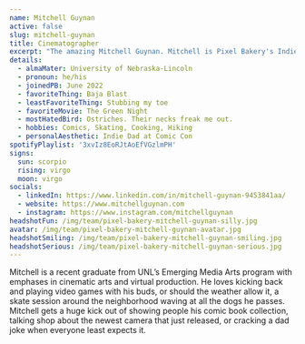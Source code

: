 ```yaml
---
name: Mitchell Guynan
active: false
slug: mitchell-guynan
title: Cinematographer
excerpt: "The amazing Mitchell Guynan. Mitchell is Pixel Bakery's Indie Dad at Comic Con Cinematographer. He hates stubbing his toe."
details:
  - almaMater: University of Nebraska-Lincoln
  - pronoun: he/his
  - joinedPB: June 2022
  - favoriteThing: Baja Blast
  - leastFavoriteThing: Stubbing my toe
  - favoriteMovie: The Green Night
  - mostHatedBird: Ostriches. Their necks freak me out.
  - hobbies: Comics, Skating, Cooking, Hiking
  - personalAesthetic: Indie Dad at Comic Con
spotifyPlaylist: '3xvIz8EoRJtAoEfVGzlmPH'
signs:
  sun: scorpio
  rising: virgo
  moon: virgo
socials:
  - linkedIn: https://www.linkedin.com/in/mitchell-guynan-9453841aa/
  - website: https://www.mitchellguynan.com
  - instagram: https://www.instagram.com/mitchellguynan
headshotFun: /img/team/pixel-bakery-mitchell-guynan-silly.jpg
avatar: /img/team/pixel-bakery-mitchell-guynan-avatar.jpg
headshotSmiling: /img/team/pixel-bakery-mitchell-guynan-smiling.jpg
headshotSerious: /img/team/pixel-bakery-mitchell-guynan-serious.jpg
---
```


Mitchell is a recent graduate from UNL’s Emerging Media Arts program with emphases in cinematic arts and virtual production. He loves kicking back and playing video games with his buds, or should the weather allow it, a skate session around the neighborhood waving at all the dogs he passes. Mitchell gets a huge kick out of showing people his comic book collection, talking shop about the newest camera that just released, or cracking a dad joke when everyone least expects it.
